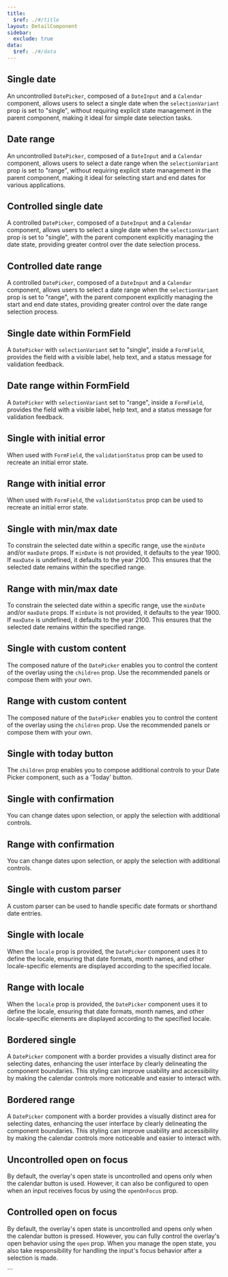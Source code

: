 ```yaml
---
title:
  $ref: ./#/title
layout: DetailComponent
sidebar:
  exclude: true
data:
  $ref: ./#/data
---
```


<LivePreviewControls>

<LivePreview componentName="date-picker" exampleName="Single">

## Single date

An uncontrolled `DatePicker`, composed of a `DateInput` and a `Calendar` component, allows users to select a single date when the `selectionVariant` prop is set to "single", without requiring explicit state management in the parent component, making it ideal for simple date selection tasks.

</LivePreview>

<LivePreview componentName="date-picker" exampleName="Range">

## Date range

An uncontrolled `DatePicker`, composed of a `DateInput` and a `Calendar` component, allows users to select a date range when the `selectionVariant` prop is set to "range", without requiring explicit state management in the parent component, making it ideal for selecting start and end dates for various applications.

</LivePreview>

<LivePreview componentName="date-picker" exampleName="SingleControlled">

## Controlled single date

A controlled `DatePicker`, composed of a `DateInput` and a `Calendar` component, allows users to select a single date when the `selectionVariant` prop is set to "single", with the parent component explicitly managing the date state, providing greater control over the date selection process.

</LivePreview>

<LivePreview componentName="date-picker" exampleName="RangeControlled">

## Controlled date range

A controlled `DatePicker`, composed of a `DateInput` and a `Calendar` component, allows users to select a date range when the `selectionVariant` prop is set to "range", with the parent component explicitly managing the start and end date states, providing greater control over the date range selection process.

</LivePreview>

<LivePreview componentName="date-picker" exampleName="SingleWithFormField">

## Single date within FormField

A `DatePicker` with `selectionVariant` set to "single", inside a `FormField`, provides the field with a visible label, help text, and a status message for validation feedback.

</LivePreview>

<LivePreview componentName="date-picker" exampleName="RangeWithFormField">

## Date range within FormField

A `DatePicker` with `selectionVariant` set to "range", inside a `FormField`, provides the field with a visible label, help text, and a status message for validation feedback.

</LivePreview>

<LivePreview componentName="date-picker" exampleName="SingleWithInitialError">

## Single with initial error

When used with `FormField`, the `validationStatus` prop can be used to recreate an initial error state.

</LivePreview>

<LivePreview componentName="date-picker" exampleName="RangeWithInitialError">

## Range with initial error

When used with `FormField`, the `validationStatus` prop can be used to recreate an initial error state.

</LivePreview>

<LivePreview componentName="date-picker" exampleName="SingleWithMinMaxDate">

## Single with min/max date

To constrain the selected date within a specific range, use the `minDate` and/or `maxDate` props. If `minDate` is not provided, it defaults to the year 1900. If `maxDate` is undefined, it defaults to the year 2100. This ensures that the selected date remains within the specified range.

</LivePreview>

<LivePreview componentName="date-picker" exampleName="RangeWithMinMaxDate">

## Range with min/max date

To constrain the selected date within a specific range, use the `minDate` and/or `maxDate` props. If `minDate` is not provided, it defaults to the year 1900. If `maxDate` is undefined, it defaults to the year 2100. This ensures that the selected date remains within the specified range.

</LivePreview>

<LivePreview componentName="date-picker" exampleName="SingleWithCustomPanel">

## Single with custom content

The composed nature of the `DatePicker` enables you to control the content of the overlay using the `children` prop. Use the recommended panels or compose them with your own.

</LivePreview>

<LivePreview componentName="date-picker" exampleName="RangeWithCustomPanel">

## Range with custom content

The composed nature of the `DatePicker` enables you to control the content of the overlay using the `children` prop. Use the recommended panels or compose them with your own.

</LivePreview>

<LivePreview componentName="date-picker" exampleName="SingleWithTodayButton">

## Single with today button

The `children` prop enables you to compose additional controls to your Date Picker component, such as a 'Today' button.

</LivePreview>

<LivePreview componentName="date-picker" exampleName="SingleWithConfirmation">

## Single with confirmation

You can change dates upon selection, or apply the selection with additional controls.

</LivePreview>

<LivePreview componentName="date-picker" exampleName="RangeWithConfirmation">

## Range with confirmation

You can change dates upon selection, or apply the selection with additional controls.

</LivePreview>

<LivePreview componentName="date-picker" exampleName="SingleWithCustomParser">

## Single with custom parser

A custom parser can be used to handle specific date formats or shorthand date entries.

</LivePreview>

<LivePreview componentName="date-picker" exampleName="SingleWithLocaleEnUS">

## Single with locale

When the `locale` prop is provided, the `DatePicker` component uses it to define the locale, ensuring that date formats, month names, and other locale-specific elements are displayed according to the specified locale.

</LivePreview>

<LivePreview componentName="date-picker" exampleName="RangeWithLocaleEsES">

## Range with locale

When the `locale` prop is provided, the `DatePicker` component uses it to define the locale, ensuring that date formats, month names, and other locale-specific elements are displayed according to the specified locale.

</LivePreview>

<LivePreview componentName="date-picker" exampleName="SingleBordered">

## Bordered single

A `DatePicker` component with a border provides a visually distinct area for selecting dates, enhancing the user interface by clearly delineating the component boundaries. This styling can improve usability and accessibility by making the calendar controls more noticeable and easier to interact with.

</LivePreview>

<LivePreview componentName="date-picker" exampleName="RangeBordered">

## Bordered range

A `DatePicker` component with a border provides a visually distinct area for selecting dates, enhancing the user interface by clearly delineating the component boundaries. This styling can improve usability and accessibility by making the calendar controls more noticeable and easier to interact with.

</LivePreview>

<LivePreview componentName="date-picker" exampleName="UncontrolledOpenOnFocus">

## Uncontrolled open on focus

By default, the overlay's open state is uncontrolled and opens only when the calendar button is used. However, it can also be configured to open when an input receives focus by using the `openOnFocus` prop.

</LivePreview>

<LivePreview componentName="date-picker" exampleName="ControlledOpenOnFocus">

## Controlled open on focus

By default, the overlay's open state is uncontrolled and opens only when the calendar button is pressed. However, you can fully control the overlay's open behavior using the `open` prop. When you manage the open state, you also take responsibility for handling the input's focus behavior after a selection is made.

</LivePreview>

</LivePreviewControls>
```

